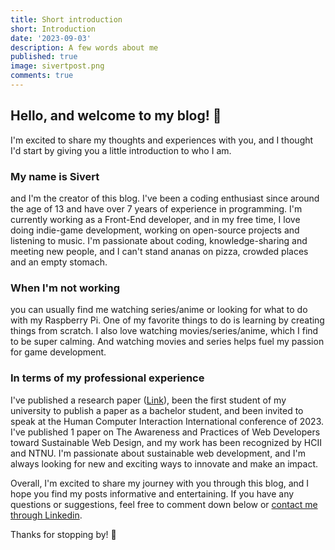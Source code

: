 ```yaml
---
title: Short introduction
short: Introduction
date: '2023-09-03'
description: A few words about me
published: true
image: sivertpost.png
comments: true
---
```


## Hello, and welcome to my blog! :wave:

I'm excited to share my thoughts and experiences with you, and I thought I'd start by giving you a little introduction to who I am.

### My name is Sivert

and I'm the creator of this blog. I've been a coding enthusiast since around the age of 13 and have over 7 years of experience in programming. I'm currently working as a Front-End developer, and in my free time, I love doing indie-game development, working on open-source projects and listening to music. I'm passionate about coding, knowledge-sharing and meeting new people, and I can't stand ananas on pizza, crowded places and an empty stomach.

### When I'm not working

you can usually find me watching series/anime or looking for what to do with my Raspberry Pi. One of my favorite things to do is learning by creating things from scratch. I also love watching movies/series/anime, which I find to be super calming. And watching movies and series helps fuel my passion for game development.

### In terms of my professional experience

I've published a research paper ([Link](https://orcid.org/0000-0001-7555-2983)), been the first student of my university to publish a paper as a bachelor student, and been invited to speak at the Human Computer Interaction International conference of 2023. I've published 1 paper on The Awareness and Practices of Web Developers toward Sustainable Web Design, and my work has been recognized by HCII and NTNU. I'm passionate about sustainable web development, and I'm always looking for new and exciting ways to innovate and make an impact.

Overall, I'm excited to share my journey with you through this blog, and I hope you find my posts informative and entertaining. If you have any questions or suggestions, feel free to comment down below or [contact me through Linkedin](https://www.linkedin.com/in/sivertgullberghansen/). 

Thanks for stopping by! :wave:
